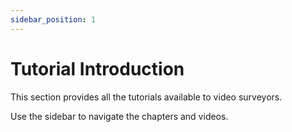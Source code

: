 ```yaml
---
sidebar_position: 1
---
```


# Tutorial Introduction

This section provides all the tutorials available to video surveyors.  

Use the sidebar to navigate the chapters and videos.
